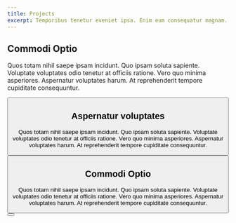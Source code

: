 ```yaml
---
title: Projects
excerpt: Temporibus tenetur eveniet ipsa. Enim eum consequatur magnam. Nulla quaerat est nam consequatur magnam.
---
```

## Commodi Optio
Quos totam nihil saepe ipsam incidunt. Quo ipsam soluta sapiente. Voluptate voluptates odio tenetur at officiis ratione. Vero quo minima asperiores. Aspernatur voluptates harum. At reprehenderit tempore cupiditate consequuntur.

<Button text="Learn more" url="http://example.com" icon="arrow-right" type="link" />

## Aspernatur voluptates
Quos totam nihil saepe ipsam incidunt. Quo ipsam soluta sapiente. Voluptate voluptates odio tenetur at officiis ratione. Vero quo minima asperiores. Aspernatur voluptates harum. At reprehenderit tempore cupiditate consequuntur.

<Button text="Learn more" url="http://example.com" icon="arrow-right" type="link" />


## Commodi Optio
Quos totam nihil saepe ipsam incidunt. Quo ipsam soluta sapiente. Voluptate voluptates odio tenetur at officiis ratione. Vero quo minima asperiores. Aspernatur voluptates harum. At reprehenderit tempore cupiditate consequuntur.

<Button text="Learn more" url="http://example.com" icon="arrow-right" type="link" />
